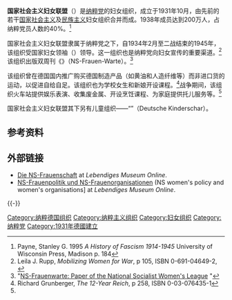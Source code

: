 {{Infobox organization
| name          = 国家社会主义妇女联盟<br>Nationalsozialistische Frauenschaft
| former name   = 
| bgcolor       =
| fgcolor       =
| image         = NS-Frauenschaft.svg
| image_border  = 
| size          = 
| alt           =
| caption       = 国家社会主义妇女联盟标志
| map           = <!-- optional -->
| msize         = <!-- map size, optional, default 250px -->
| malt          = <!-- map alt text -->
| mcaption      = <!-- optional -->
| map2          = 
| abbreviation  = 
| motto         = 
| predecessor   = 
| successor     = 
| formation     = 1931年10月
| extinction    = 1945年
| type          = 
| status        = 
| purpose       = 
| headquarters  = 
| location      = 
| coords        = 
| region_served = {{flagcountry|Nazi Germany}}
| membership    = 200万（1938年）
| language      = <!-- official languages -->
| general       = <!-- Secretary General -->
| leader_title  = <!-- position title for the leader of the org -->
| leader_name   = <!-- name of leader -->
| leader_title2 = 
| leader_name2  = 
| leader_title3 = 
| leader_name3  = 
| leader_title4 = 
| leader_name4  = 
| key_people    = 
| main_organ    = <!-- gral. assembly, board of directors, etc -->
| parent_organization = 
| affiliations  = {{link-no|德国儿童团|Deutsche Kinderschar}}
| budget        = 
| num_staff     = 
| num_volunteers = 
| website       = <!--- {{url|}}--->
| remarks       = 
}}
'''国家社会主义妇女联盟'''（{{lang-de|'''Nationalsozialistische Frauenschaft'''}}）是[[纳粹党|纳粹党]]的妇女组织，成立于1931年10月，由先前的若干[[国家社会主义|国家社会主义]]及[[民族主义|民族主义]]妇女组织合并而成。1938年成员达到200万人，占纳粹党员人数的40%。<ref>Payne, Stanley G. 1995 ''A History of Fascism 1914-1945'' University of Wisconsin Press, Madison p. 184</ref>

国家社会主义妇女联盟隶属于纳粹党之下，自1934年2月至二战结束的1945年，该组织受国家妇女领袖（{{lang|de|Reichsfrauenführerin}}）{{link-en|杰特鲁德·萧尔茨·克林克|Gertrud Scholtz-Klink}}领导。这一组织也是纳粹党向妇女宣传的重要渠道。<ref>Leila J. Rupp, ''Mobilizing Women for War'', p 105, ISBN 0-691-04649-2, {{OCLC|3379930}}</ref>该组织出版双周刊《{{link-en|国社妇女观点|NS-Frauen-Warte}}》（NS-Frauen-Warte）。<ref>"[http://www.ub.uni-heidelberg.de/Englisch/helios/digi/nsfrauenwarte.html NS-Frauenwarte: Paper of the National Socialist Women's League] {{Wayback|url=http://www.ub.uni-heidelberg.de/Englisch/helios/digi/nsfrauenwarte.html |date=20200417021835 }}"</ref>

该组织曾在德国国内推广购买德国制造产品（如黄油和人造纤维等）而非进口货的运动，以促进自给自足。该组织也为学校女生和新娘开设课程。<ref name="Grunberger258">Richard Grunberger, ''The 12-Year Reich'', p 258, ISBN 0-03-076435-1</ref>战争期间，该组织火车站提供娱乐表演、收集废金属、开设烹饪课程、为家庭提供托儿服务等。<ref name="Grunberger258"/>

国家社会主义妇女联盟其下另有儿童组织——“{{link-no|德国儿童团|Deutsche Kinderschar}}”（Deutsche Kinderschar）。

==参考资料==
{{reflist}}

==外部链接==
*[http://www.dhm.de/lemo/html/nazi/innenpolitik/frauenschaft/ Die NS-Frauenschaft]{{Wayback|url=http://www.dhm.de/lemo/html/nazi/innenpolitik/frauenschaft/ |date=20140529084355 }} at ''Lebendiges Museum Online''. {{de icon}}
*[http://www.dhm.de/lemo/html/nazi/innenpolitik/frauen/index.html NS-Frauenpolitik und NS-Frauenorganisationen]{{Wayback|url=http://www.dhm.de/lemo/html/nazi/innenpolitik/frauen/index.html |date=20140410205559 }} (NS women's policy and women's organisations] at ''Lebendiges Museum Online''. {{de icon}}
{{-}}
{{一体化}}
{{纳粹党}}

[[Category:纳粹德国组织|Category:纳粹德国组织]]
[[Category:纳粹主义组织|Category:纳粹主义组织]]
[[Category:妇女组织|Category:妇女组织]]
[[Category:纳粹党|Category:纳粹党]]
[[Category:1931年德國建立|Category:1931年德國建立]]